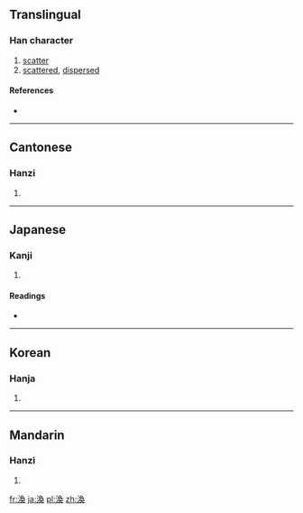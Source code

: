 {{also|涣}}
==Translingual==

===Han character===
{{Han char|rn=85|rad=水|as=09|sn=12|four=3713<sub>4</sub>|canj=水弓月大 (ENBK)}}

# [[scatter]]
# [[scattered]], [[dispersed]]

====References====
* {{Han ref|kx=0633.400|dkj=17757|dj=1039.260|hdz=31683.011|uh=6E19|ud=28185|bh=B541|bd=46401}}

----

==Cantonese==

===Hanzi===
{{yue-hanzi|jyut=|y=wun6|sim=涣}}

# {{defn|Cantonese|sort=水09}}

----

==Japanese==

===Kanji===
{{ja-kanji|grade=|rs=水09}}

# {{defn|Japanese|sort=水09}}

====Readings====
* {{ja-readings|on=[[かん]] (kan)|kun=[[あきらか]] (akiraka)}}

----

==Korean==

===Hanja===
{{ko-hanja|hangeul=환|eumhun=|rv=hwan|mr=hwan|y=hwan}}

# {{defn|Korean|sort=水09}}

----

==Mandarin==

===Hanzi===
{{cmn-hanzi|sim=涣|pin=[[huàn]] ([[huan4]])|wg=huan<sup>4</sup>}}

# {{defn|Mandarin|sort=水09}}

[[fr:渙]]
[[ja:渙]]
[[pl:渙]]
[[zh:渙]]